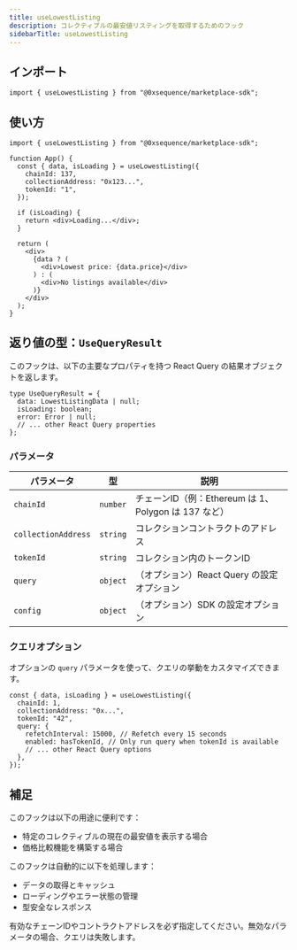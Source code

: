 ```yaml
---
title: useLowestListing
description: コレクティブルの最安値リスティングを取得するためのフック
sidebarTitle: useLowestListing
---
```


## インポート

```tsx
import { useLowestListing } from "@0xsequence/marketplace-sdk";
```

## 使い方

```tsx
import { useLowestListing } from "@0xsequence/marketplace-sdk";

function App() {
  const { data, isLoading } = useLowestListing({
    chainId: 137,
    collectionAddress: "0x123...",
    tokenId: "1",
  });

  if (isLoading) {
    return <div>Loading...</div>;
  }

  return (
    <div>
      {data ? (
        <div>Lowest price: {data.price}</div>
      ) : (
        <div>No listings available</div>
      )}
    </div>
  );
}
```

## 返り値の型：`UseQueryResult`
このフックは、以下の主要なプロパティを持つ React Query の結果オブジェクトを返します。

```tsx
type UseQueryResult = {
  data: LowestListingData | null;
  isLoading: boolean;
  error: Error | null;
  // ... other React Query properties
};
```

### パラメータ

| パラメータ               | 型        | 説明                                      |
| ------------------- | -------- | --------------------------------------- |
| `chainId`           | `number` | チェーンID（例：Ethereum は 1、Polygon は 137 など） |
| `collectionAddress` | `string` | コレクションコントラクトのアドレス                       |
| `tokenId`           | `string` | コレクション内のトークンID                          |
| `query`             | `object` | （オプション）React Query の設定オプション             |
| `config`            | `object` | （オプション）SDK の設定オプション                     |

### クエリオプション
オプションの `query` パラメータを使って、クエリの挙動をカスタマイズできます。

```tsx
const { data, isLoading } = useLowestListing({
  chainId: 1,
  collectionAddress: "0x...",
  tokenId: "42",
  query: {
    refetchInterval: 15000, // Refetch every 15 seconds
    enabled: hasTokenId, // Only run query when tokenId is available
    // ... other React Query options
  },
});
```

## 補足
このフックは以下の用途に便利です：
- 特定のコレクティブルの現在の最安値を表示する場合
- 価格比較機能を構築する場合

このフックは自動的に以下を処理します：
- データの取得とキャッシュ
- ローディングやエラー状態の管理
- 型安全なレスポンス

<Warning>
  有効なチェーンIDやコントラクトアドレスを必ず指定してください。無効なパラメータの場合、クエリは失敗します。
</Warning>